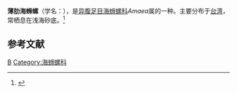 {{Speciesbox
| taxon = Amaea nebulodermata
| binomial_authority = (Azuma, 1972)
}}
'''薄肋海蛳螺'''（学名：''{{lang|la|Amaea nebulodermata}}''），是[[异腹足目|异腹足目]][[海蛳螺科|海蛳螺科]]''Amaea''属的一种。主要分布于[[台湾|台湾]]，常栖息在浅海砂底。<ref>{{cite web|url=http://shell.sinica.edu.tw/chinese/shellbase_detail.php?science_no=3192|title=国际贝库：薄肋海蛳螺|publisher=台湾贝类资料库|accessdate=2009-08-11|archive-date=2016-03-04|archive-url=https://web.archive.org/web/20160304125252/http://shell.sinica.edu.tw/chinese/shellbase_detail.php?science_no=3192|dead-url=no}}</ref>

== 参考文献 ==
{{reflist}}

{{taxonbar}}
[[Category:_1972年描述的动物|B]]
[[Category:海蛳螺科|Category:海蛳螺科]]